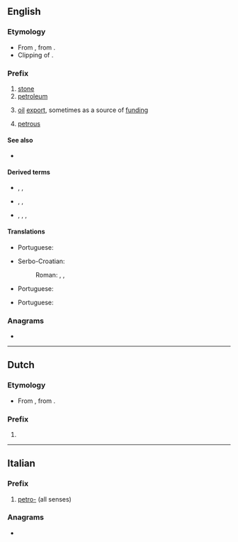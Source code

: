 {{also|petro|Petro}}
==English==

===Etymology===
* From {{der|en|la|petra||stone, rock}}, from {{der|en|grc|πέτρα||stone, rock}}.
* Clipping of {{m|en|petroleum}}.

===Prefix===
{{en-prefix}}

# [[stone]]
# [[petroleum]]
# {{lb|en|neologism}} [[oil]] [[export]], sometimes as a source of [[funding]]
# {{lb|en|anatomy}} [[petrous]]

====See also====
* {{m|en|oleo-}}

====Derived terms====
* {{sense|of stone}} {{l|en|petroform}}, {{l|en|petroglyph}}, {{l|en|petroleum}}
* {{sense|of petroleum-based products}} {{l|en|petro-free}}, {{l|en|petrochemical}}, {{l|en|petroholic}}
* {{sense|of, or funded by, oil export}} {{l|en|petrodollar}}, {{l|en|petro-superpower}}, {{l|en|petro-dictatorship}}, {{l|en|petrostate}}

====Translations====
{{trans-top|stone}}
* Portuguese: {{t|pt|petro-}}
{{trans-mid}}
* Serbo-Croatian:
*: Roman: {{t|sh|petr-}}, {{t|sh|petri-}}, {{t|sh|petro-}}
{{trans-bottom}}

{{trans-top|petroleum}}
* Portuguese: {{t|pt|petro-}}
{{trans-mid}}
{{trans-bottom}}

{{trans-top|oil export}}
* Portuguese: {{t|pt|petro-}}
{{trans-mid}}
{{trans-bottom}}

===Anagrams===
* {{anagrams|en|a=eoprt|-trope|Perot|Porte|opter|ptero-|repot|tepor|toper|trope}}

----

==Dutch==

===Etymology===
* From {{der|nl|la|petra||stone, rock}}, from {{der|nl|grc|πέτρα||stone, rock}}.

===Prefix===
{{head|nl|prefix}}

# {{l|en|petro-}}

{{prefixsee|nl}}

----

==Italian==

===Prefix===
{{head|it|prefix}}

# [[#English|petro-]] (all senses)

===Anagrams===
* {{anagrams|it|a=eoprt|porte|poter}}